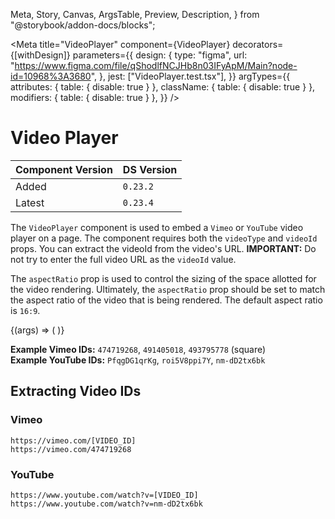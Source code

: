   Meta,
  Story,
  Canvas,
  ArgsTable,
  Preview,
  Description,
} from "@storybook/addon-docs/blocks";


<Meta
  title="VideoPlayer"
  component={VideoPlayer}
  decorators={[withDesign]}
  parameters={{
    design: {
      type: "figma",
      url:
        "https://www.figma.com/file/qShodlfNCJHb8n03IFyApM/Main?node-id=10968%3A3680",
    },
    jest: ["VideoPlayer.test.tsx"],
  }}
  argTypes={{
    attributes: { table: { disable: true } },
    className: { table: { disable: true } },
    modifiers: { table: { disable: true } },
  }}
/>

# Video Player

| Component Version | DS Version |
| ----------------- | ---------- |
| Added             | `0.23.2`   |
| Latest            | `0.23.4`   |

<Description of={VideoPlayer} />

The `VideoPlayer` component is used to embed a `Vimeo` or `YouTube` video player on a page. The component requires both the `videoType` and `videoId` props. You can extract the videoId from the video's URL. **IMPORTANT:** Do not try to enter the full video URL as the `videoId` value.

The `aspectRatio` prop is used to control the sizing of the space allotted for the video rendering. Ultimately, the `aspectRatio` prop should be set to match the aspect ratio of the video that is being rendered. The default aspect ratio is `16:9`.

<Preview withToolbar>
  <Story
    name="VideoPlayer"
    args={{
      videoType: VideoPlayerTypes.Vimeo,
      videoId: "",
      headingText: "NYPL Video",
      descriptionText:
        "Fusce dapibus, tellus ac cursus commodo, tortor mauris condimentum nibh, ut fermentum massa justo sit amet risus. Cum sociis natoque penatibus et magnis dis parturient montes, nascetur ridiculus mus.",
      helperText:
        "Lorem ipsum dolor sit amet, consectetur adipiscing elit. Vivamus sagittis lacus vel augue laoreet rutrum faucibus dolor auctor.",
    }}
  >
    {(args) => (
      <VideoPlayer
        {...args}
        videoType={args.videoType}
        videoId={
          args.videoType === "vimeo"
            ? args.videoId || "474719268"
            : args.videoId || "nm-dD2tx6bk"
        }
        aspectRatio={args.aspectRatio}
      />
    )}
  </Story>
</Preview>

<ArgsTable story="VideoPlayer" />

**Example Vimeo IDs:** `474719268`, `491405018`, `493795778` (square)<br />
**Example YouTube IDs:** `PfqgDG1qrKg`, `roi5V8ppi7Y`, `nm-dD2tx6bk`

## Extracting Video IDs

### Vimeo

```
https://vimeo.com/[VIDEO_ID]
https://vimeo.com/474719268
```

### YouTube

```
https://www.youtube.com/watch?v=[VIDEO_ID]
https://www.youtube.com/watch?v=nm-dD2tx6bk
```
